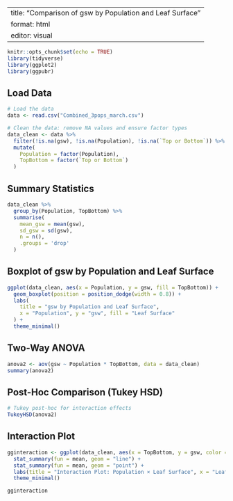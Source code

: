 
---
title: "Comparison of gsw by Population and Leaf Surface"
format: html
editor: visual
---

```r
knitr::opts_chunk$set(echo = TRUE)
library(tidyverse)
library(ggplot2)
library(ggpubr)
```

## Load Data

```r
# Load the data
data <- read.csv("Combined_3pops_march.csv")

# Clean the data: remove NA values and ensure factor types
data_clean <- data %>%
  filter(!is.na(gsw), !is.na(Population), !is.na(`Top or Bottom`)) %>%
  mutate(
    Population = factor(Population),
    TopBottom = factor(`Top or Bottom`)
  )
```

## Summary Statistics

```r
data_clean %>%
  group_by(Population, TopBottom) %>%
  summarise(
    mean_gsw = mean(gsw),
    sd_gsw = sd(gsw),
    n = n(),
    .groups = 'drop'
  )
```

## Boxplot of gsw by Population and Leaf Surface

```r
ggplot(data_clean, aes(x = Population, y = gsw, fill = TopBottom)) +
  geom_boxplot(position = position_dodge(width = 0.8)) +
  labs(
    title = "gsw by Population and Leaf Surface",
    x = "Population", y = "gsw", fill = "Leaf Surface"
  ) +
  theme_minimal()
```

## Two-Way ANOVA

```r
anova2 <- aov(gsw ~ Population * TopBottom, data = data_clean)
summary(anova2)
```

## Post-Hoc Comparison (Tukey HSD)

```r
# Tukey post-hoc for interaction effects
TukeyHSD(anova2)
```

## Interaction Plot

```r
gginteraction <- ggplot(data_clean, aes(x = TopBottom, y = gsw, color = Population, group = Population)) +
  stat_summary(fun = mean, geom = "line") +
  stat_summary(fun = mean, geom = "point") +
  labs(title = "Interaction Plot: Population × Leaf Surface", x = "Leaf Surface", y = "Mean gsw") +
  theme_minimal()

gginteraction
```
